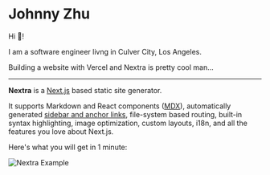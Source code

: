 
# Johnny Zhu

Hi 👋! 

I am a software engineer livng in Culver City, Los Angeles.

Building a website with Vercel and Nextra is pretty cool man...

---

**Nextra** is a [Next.js](https://nextjs.org) based static site generator.

It supports Markdown and React components ([MDX](/features/mdx)), automatically generated [sidebar and anchor links](/get-started#sidebar-and-anchor-links), file-system based routing, built-in syntax highlighting, image optimization, custom layouts, i18n, and all the features you love about Next.js.

Here's what you will get in 1 minute:

<Bleed>![Nextra Example](../public/demo.png)</Bleed>
